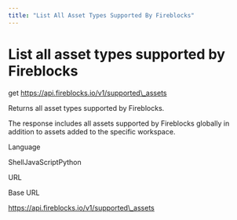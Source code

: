```yaml
---
title: "List All Asset Types Supported By Fireblocks"
---
```

  
  # List all asset types supported by Fireblocks

get https://api.fireblocks.io/v1/supported\_assets

Returns all asset types supported by Fireblocks.

The response includes all assets supported by Fireblocks globally in addition to assets added to the specific workspace.

Language

ShellJavaScriptPython

URL

Base URL

https://api.fireblocks.io/v1/supported\_assets